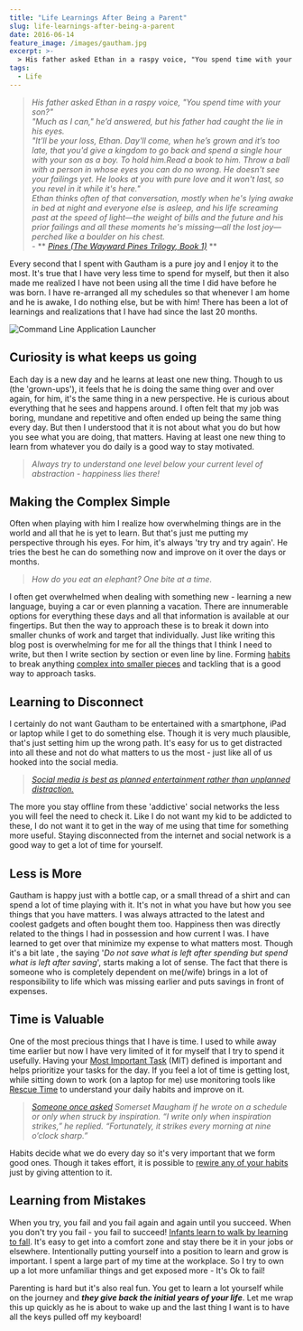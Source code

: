 ```yaml
---
title: "Life Learnings After Being a Parent"
slug: life-learnings-after-being-a-parent
date: 2016-06-14
feature_image: /images/gautham.jpg
excerpt: >-
  > His father asked Ethan in a raspy voice, "You spend time with your son?"   "Much as I can," he’d answered, but his father had caught the lie...
tags:
  - Life
---
```

> _His father asked Ethan in a raspy voice, "You spend time with your son?"_  
_"Much as I can," he’d answered, but his father had caught the lie in his eyes._  
_"It’ll be your loss, Ethan. Day'll come, when he’s grown and it’s too late, that you'd give a kingdom to go back and spend a single hour with your son as a boy. To hold him.Read a book to him. Throw a ball with a person in whose eyes you can do no wrong. He doesn't see your failings yet. He looks at you with pure love and it won't last, so you revel in it while it's here."_  
_Ethan thinks often of that conversation, mostly when he's lying awake in bed at night and everyone else is asleep, and his life screaming past at the speed of light—the weight of bills and the future and his prior failings and all these moments he's missing—all the lost joy—perched like a boulder on his chest._  
\- \*\* _[Pines (The Wayward Pines Trilogy, Book 1)](http://amzn.to/1YdxuYm)_ \*\*

Every second that I spent with Gautham is a pure joy and I enjoy it to the most. It's true that I have very less time to spend for myself, but then it also made me realized I have not been using all the time I did have before he was born. I have re-arranged all my schedules so that whenever I am home and he is awake, I do nothing else, but be with him! There has been a lot of learnings and realizations that I have had since the last 20 months.

![Command Line Application Launcher](/images/gautham.jpg)

## **Curiosity is what keeps us going**

Each day is a new day and he learns at least one new thing. Though to us (the 'grown-ups'), it feels that he is doing the same thing over and over again, for him, it's the same thing in a new perspective. He is curious about everything that he sees and happens around. I often felt that my job was boring, mundane and repetitive and often ended up being the same thing every day. But then I understood that it is not about what you do but how you see what you are doing, that matters. Having at least one new thing to learn from whatever you do daily is a good way to stay motivated.

> _Always try to understand one level below your current level of abstraction - happiness lies there!_

## **Making the Complex Simple**

Often when playing with him I realize how overwhelming things are in the world and all that he is yet to learn. But that's just me putting my perspective through his eyes. For him, it's always 'try try and try again'. He tries the best he can do something now and improve on it over the days or months.

> _How do you eat an elephant? One bite at a time._

I often get overwhelmed when dealing with something new - learning a new language, buying a car or even planning a vacation. There are innumerable options for everything these days and all that information is available at our fingertips. But then the way to approach these is to break it down into smaller chunks of work and target that individually. Just like writing this blog post is overwhelming for me for all the things that I think I need to write, but then I write section by section or even line by line. Forming [habits](http://amzn.to/1toWtyy) to break anything [complex into smaller pieces](http://amzn.to/1Xg6biH) and tackling that is a good way to approach tasks.

## **Learning to Disconnect**

I certainly do not want Gautham to be entertained with a smartphone, iPad or laptop while I get to do something else. Though it is very much plausible, that's just setting him up the wrong path. It's easy for us to get distracted into all these and not do what matters to us the most - just like all of us hooked into the social media.

> _[Social media is best as planned entertainment rather than unplanned distraction.](https://medium.com/life-learning/how-to-live-a-life-of-balance-and-high-productivity-bd5434a61c79#.26mh9yvec)_

The more you stay offline from these 'addictive' social networks the less you will feel the need to check it. Like I do not want my kid to be addicted to these, I do not want it to get in the way of me using that time for something more useful. Staying disconnected from the internet and social network is a good way to get a lot of time for yourself.

## **Less is More**

Gautham is happy just with a bottle cap, or a small thread of a shirt and can spend a lot of time playing with it. It's not in what you have but how you see things that you have matters. I was always attracted to the latest and coolest gadgets and often bought them too. Happiness then was directly related to the things I had in possession and how current I was. I have learned to get over that minimize my expense to what matters most. Though it's a bit late , the saying '_Do not save what is left after spending but spend what is left after saving_', starts making a lot of sense. The fact that there is someone who is completely dependent on me(/wife) brings in a lot of responsibility to life which was missing earlier and puts savings in front of expenses.

## **Time is Valuable**

One of the most precious things that I have is time. I used to while away time earlier but now I have very limited of it for myself that I try to spend it usefully. Having your [Most Important Task](http://zenhabits.net/purpose-your-day-most-important-task/) (MIT) defined is important and helps prioritize your tasks for the day. If you feel a lot of time is getting lost, while sitting down to work (on a laptop for me) use monitoring tools like [Rescue Time](https://www.rescuetime.com/) to understand your daily habits and improve on it.

> _[Someone once asked](http://quoteinvestigator.com/2013/10/30/inspire-nine/) Somerset Maugham if he wrote on a schedule or only when struck by inspiration. “I write only when inspiration strikes,” he replied. “Fortunately, it strikes every morning at nine o’clock sharp.”_

Habits decide what we do every day so it's very important that we form good ones. Though it takes effort, it is possible to [rewire any of your habits](http://charlesduhigg.com/how-habits-work/) just by giving attention to it.

## **Learning from Mistakes**

When you try, you fail and you fail again and again until you succeed. When you don't try you fail - you fail to succeed! [Infants learn to walk by learning to fall](http://www.psychologyinaction.org/2012/11/22/infants-learn-to-walk-by-learning-to-fall/). It's easy to get into a comfort zone and stay there be it in your jobs or elsewhere. Intentionally putting yourself into a position to learn and grow is important. I spent a large part of my time at the workplace. So I try to own up a lot more unfamiliar things and get exposed more - It's Ok to fail!

Parenting is hard but it's also real fun. You get to learn a lot yourself while on the journey and **_they give back the initial years of your life_**. Let me wrap this up quickly as he is about to wake up and the last thing I want is to have all the keys pulled off my keyboard!